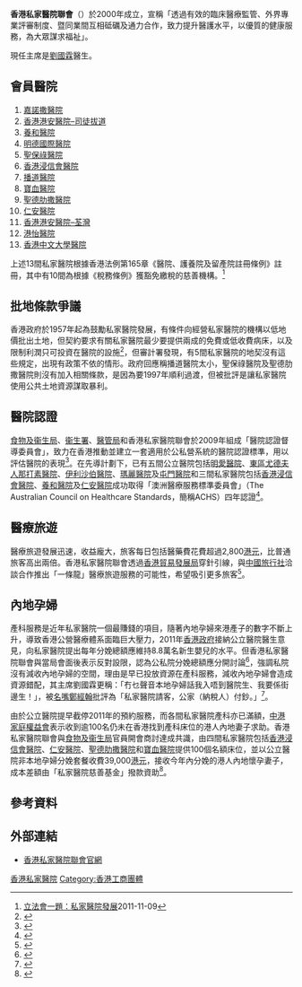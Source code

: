 '''香港私家醫院聯會'''（{{lang-en|'''The Hong Kong Private Hospitals Association'''}}）於2000年成立，宣稱「透過有效的臨床醫療監管、外界專業評審制度、暨同業間互相砥礪及通力合作，致力提升醫護水平，以優質的健康服務，為大眾謀求福祉」。

現任主席是[[劉國霖|劉國霖]]醫生。

==會員醫院==
# [[嘉諾撒醫院|嘉諾撒醫院]]
# [[香港港安醫院–司徒拔道|香港港安醫院–司徒拔道]]
# [[養和醫院|養和醫院]]
# [[明德國際醫院|明德國際醫院]]
# [[聖保祿醫院_(香港)|聖保祿醫院]]  
# [[香港浸信會醫院|香港浸信會醫院]]
# [[播道醫院|播道醫院]]
# [[寶血醫院_(明愛)|寶血醫院]]
# [[聖德肋撒醫院|聖德肋撒醫院]]
# [[仁安醫院|仁安醫院]]
# [[香港港安醫院–荃灣|香港港安醫院–荃灣]]
# [[港怡醫院|港怡醫院]]
# [[香港中文大學醫院|香港中文大學醫院]]
上述13間私家醫院根據香港法例第165章《醫院、護養院及留產院註冊條例》註冊，其中有10間為根據《稅務條例》獲豁免繳稅的慈善機構。<ref>[http://www.info.gov.hk/gia/general/201111/09/P201111090316_print.htm 立法會一題：私家醫院發展]2011-11-09</ref>

==批地條款爭議==
香港政府於1957年起為鼓勵私家醫院發展，有條件向經營私家醫院的機構以低地價批出土地，但契約要求有關私家醫院最少要提供兩成的免費或低收費病床，以及限制利潤只可投資在醫院的設施<ref>{{cite news |title=部分地契因回歸放棄修訂條款 |url=https://news.now.com/mobile/local/player?newsId=52703 |accessdate=2021-09-22 |work=Now新聞 |date=2012-12-03}}</ref>，但審計署發現，有5間私家醫院的地契沒有這些規定，出現有政策不依的情形。政府回應稱播道醫院太小，聖保祿醫院及聖德肋撒醫院則沒有加入相關條款，是因為要1997年順利過渡，但被批評是讓私家醫院使用公共土地資源謀取暴利。

==醫院認證==
[[食物及衞生局|食物及衞生局]]、[[衞生署|衞生署]]、[[醫管局|醫管局]]和香港私家醫院聯會於2009年組成「醫院認證督導委員會」，致力在香港推動並建立一套適用於公私營系統的醫院認證標準，用以評估醫院的表現<ref>{{cite news |language=zh-hk |url=http://hk.news.yahoo.com/blogs/haonline/%E7%B8%BD%E7%B5%90%E9%86%AB%E9%99%A2%E8%AA%8D%E8%AD%89%E5%85%88%E5%B0%8E%E8%A8%88%E5%8A%83-%E5%B1%95%E6%9C%9B%E6%8C%81%E7%BA%8C%E6%94%B9%E5%96%84%E8%B3%AA%E7%B4%A0.html#more-id |title=總結醫院認證先導計劃 展望持續改善質素 |work=[[醫管局|醫管局]] |publisher=[[雅虎|''hk.news.yahoo.com'']] |date=2011-07-04 |accessdate=2011-12-14}}</ref>。在先導計劃下，已有五間公立醫院包括[[明愛醫院|明愛醫院]]、[[東區尤德夫人那打素醫院|東區尤德夫人那打素醫院]]、[[伊利沙伯醫院|伊利沙伯醫院]]、[[瑪麗醫院|瑪麗醫院]]及[[屯門醫院|屯門醫院]]和三間私家醫院包括[[香港浸信會醫院|香港浸信會醫院]]、[[養和醫院|養和醫院]]及[[仁安醫院|仁安醫院]]成功取得「澳洲醫療服務標準委員會」（The Australian Council on Healthcare Standards，簡稱ACHS）四年認證<ref>{{cite web |language=zh-hk |url=http://www.legco.gov.hk/yr10-11/chinese/panels/hs/papers/hs0509cb2-1441-5-c.pdf |title=立法會衛生事務委員會：在公立醫院進行醫院認證計劃的進展情況 |publisher=[[香港特別行政區立法會|''legco.gov.hk'']] |date=2011-04-11 |accessdate=2011-12-14}}</ref>。

==醫療旅遊==
醫療旅遊發展迅速，收益龐大，旅客每日包括醫藥費花費超過2,800[[港元|港元]]，比普通旅客高出兩倍。香港私家醫院聯會透過[[香港貿易發展局|香港貿易發展局]]穿針引線，與[[香港中國旅行社|中國旅行社]]洽談合作推出「一條龍」醫療旅遊服務的可能性，希望吸引更多旅客<ref>{{cite web |language=zh-hk |url=http://www.com.cuhk.edu.hk/ubeat_past/070176/hospital.html |title=醫療旅遊商機無限 私家醫院搶先發展 |publisher=[[中文大學|''cuhk.edu.hk'']] |accessdate=2011-12-14 |archive-url=https://web.archive.org/web/20120503053916/http://www.com.cuhk.edu.hk/ubeat_past/070176/hospital.html |archive-date=2012-05-03 |dead-url=yes }}</ref>。

==內地孕婦==
產科服務是近年私家醫院一個最賺錢的項目，隨著內地孕婦來港產子的數字不斷上升，導致香港公營醫療體系面臨巨大壓力，2011年[[香港政府|香港政府]]接納公立醫院醫生意見，向私家醫院提出每年分娩總額應維持8.8萬名新生嬰兒的水平。但香港私家醫院聯會與當局會面後表示反對設限，認為公私院分娩總額應分開討論<ref>{{cite news |language=zh-hk |url=http://paper.wenweipo.com/2011/04/05/WW1104050001.htm |title=私院不應太重利 源頭堵截是關鍵 |publisher=[[文汇报_(香港)|''paper.wenweipo.com'']] |date=2011-04-05 |accessdate=2011-12-14 |archive-url=https://web.archive.org/web/20110412205200/http://paper.wenweipo.com/2011/04/05/WW1104050001.htm |archive-date=2011-04-12 |dead-url=yes }}</ref>，強調私院沒有減收內地孕婦的空間，理由是早已投放資源在產科服務，減收內地孕婦會造成資源錯配，其主席劉國霖更稱：「冇乜聲音本地孕婦話我入唔到醫院生、我要係街邊生！」，被[[名嘴|名嘴]][[鄭經翰|鄭經翰]]批評為「私家醫院請客，公家（納稅人）付鈔。」<ref>{{cite web |language=zh-hk |url=http://www.albertcheng.hk/tc/main_article.asp?id=872 |title=私院無良 醫人不是飲茶食飯 |work=[[信報|信報]] |publisher=[[鄭經翰|''albertcheng.hk'']] |date=2011-04-06 |accessdate=2011-12-14}}</ref>。

由於公立醫院提早截停2011年的預約服務，而各間私家醫院產科亦已滿額，[[中港家庭權益會|中港家庭權益會]]表示收到逾100名仍未在香港找到產科床位的港人內地妻子求助。香港私家醫院聯會與[[食物及衞生局|食物及衞生局]]官員開會商討達成共識，由四間私家醫院包括[[香港浸信會醫院|香港浸信會醫院]]、[[仁安醫院|仁安醫院]]、[[聖德肋撒醫院|聖德肋撒醫院]]和[[寶血醫院_(明愛)|寶血醫院]]提供100個名額床位，並以公立醫院非本地孕婦分娩套餐收費39,000[[港元|港元]]，接收今年內分娩的港人內地懷孕妻子，成本差額由「私家醫院慈善基金」撥款資助<ref>{{cite news |language=zh-hk |url=http://paper.wenweipo.com/2011/07/14/YO1107140011.htm |title=百港人內地妻可公院價分娩 私院當局達共識 |publisher=[[文汇报_(香港)|''paper.wenweipo.com'']] |date=2011-07-14 |accessdate=2011-12-14}}</ref>。

==參考資料==
{{reflist}}

==外部連結==
* [http://www.privatehospitals.org.hk/en/index.htm 香港私家醫院聯會官網]

{{香港私家醫院聯會醫院}}

[[Category:香港私家醫院|]]
[[Category:香港工商團體|Category:香港工商團體]]